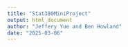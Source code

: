 ```yaml
---
title: "Stat380MiniProject"
output: html_document
author: "Jeffery Yue and Ben Howland"
date: "2025-03-06"
---
```


